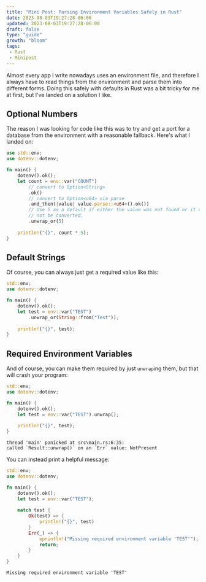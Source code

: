 ```yaml
---
title: "Mini Post: Parsing Environment Variables Safely in Rust"
date: 2023-08-03T19:27:28-06:00
updated: 2023-08-03T19:27:28-06:00
draft: false
type: "guide"
growth: "bloom"
tags:
 - Rust
 - Minipost
---
```


Almost every app I write nowadays uses an environment file, and therefore I 
always have to read things from the environment and parse them into different
forms. Doing this safely with defaults in Rust was a bit tricky for me at first,
but I've landed on a solution I like.

## Optional Numbers
The reason I was looking for code like this was to try and get a port for a
database from the environment with a reasonable fallback. Here's what I landed
on:

```rust title="main.rs"
use std::env;
use dotenv::dotenv;

fn main() {
    dotenv().ok();
    let count = env::var("COUNT")
        // convert to Option<String>
        .ok() 
        // convert to Option<u64> via parse
        .and_then(|value| value.parse::<u64>().ok())
        // Use 5 as a default if either the value was not found or it could
        // not be converted.
        .unwrap_or(5)
    
    println!("{}", count * 5);
}
```

## Default Strings
Of course, you can always just get a required value like this:

```rust title="main.rs"
std::env;
use dotenv::dotenv;

fn main() {
    dotenv().ok();
    let test = env::var("TEST")
        .unwrap_or(String::from("Test"));
    
    println!("{}", test);
}
```

## Required Environment Variables
And of course, you can make them required by just `unwrap`ing them, but that
will crash your program:

```rust title="main.rs" showLineNumbers
std::env;
use dotenv::dotenv;

fn main() {
    dotenv().ok();
    let test = env::var("TEST").unwrap();
    
    println!("{}", test);
}
```

```console
thread 'main' panicked at src\main.rs:6:35:
called `Result::unwrap()` on an `Err` value: NotPresent
```

You can instead print a helpful message:

```rust title="main.rs" showLineNumbers
std::env;
use dotenv::dotenv;

fn main() {
    dotenv().ok();
    let test = env::var("TEST");
    
    match test {
        Ok(test) => {
            println!("{}", test)
        }
        Err(_) => {
            eprintln!("Missing required environment variable 'TEST'");
            return;
        }
    }
}
```

```console
Missing required environment variable 'TEST'
```
